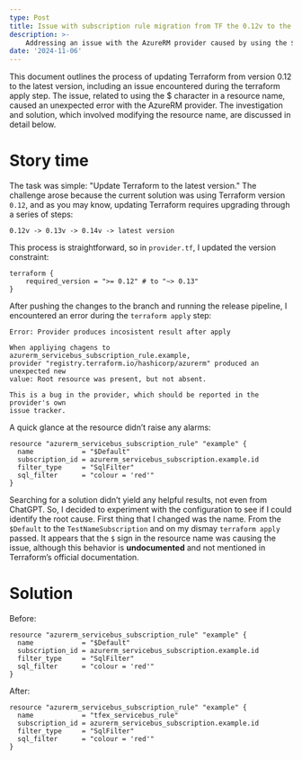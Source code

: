 ```yaml
---
type: Post
title: Issue with subscription rule migration from TF the 0.12v to the 0.13v
description: >-
    Addressing an issue with the AzureRM provider caused by using the $ character in resource names
date: '2024-11-06'
---
```

This document outlines the process of updating Terraform from version 0.12 to the latest version, including an issue
encountered during the terraform apply step. The issue, related to using the $ character in a resource name, caused
an unexpected error with the AzureRM provider. The investigation and solution, which involved modifying the resource
name, are discussed in detail below.

# Story time

The task was simple: "Update Terraform to the latest version." The challenge arose because the current solution was
using Terraform version `0.12`, and as you may know, updating Terraform requires upgrading through a series of steps:

```
0.12v -> 0.13v -> 0.14v -> latest version
```

This process is straightforward, so in `provider.tf`, I updated the version constraint:

```
terraform {
    required_version = ">= 0.12" # to "~> 0.13"
}

```
After pushing the changes to the branch and running the release pipeline, I encountered an error
during the `terraform apply` step:

```
Error: Provider produces incosistent result after apply

When appliying chagens to azurerm_servicebus_subscription_rule.example,
provider "registry.terraform.io/hashicorp/azurerm" produced an unexpected new
value: Root resource was present, but not absent.

This is a bug in the provider, which should be reported in the provider's own
issue tracker.

```

A quick glance at the resource didn’t raise any alarms:
```
resource "azurerm_servicebus_subscription_rule" "example" {
  name            = "$Default"
  subscription_id = azurerm_servicebus_subscription.example.id
  filter_type     = "SqlFilter"
  sql_filter      = "colour = 'red'"
}
```

Searching for a solution didn’t yield any helpful results, not even from ChatGPT. So, I decided to experiment with the
configuration to see if I could identify the root cause. First thing that I changed was the name. From the `$Default` to
the `TestNameSubscription` and on my dismay `terraform apply` passed. It appears that the `$` sign in the resource name
was causing the issue, although this behavior is **undocumented** and not mentioned in Terraform’s official documentation.

# Solution

Before:
```
resource "azurerm_servicebus_subscription_rule" "example" {
  name            = "$Default"
  subscription_id = azurerm_servicebus_subscription.example.id
  filter_type     = "SqlFilter"
  sql_filter      = "colour = 'red'"
}
```

After:
```
resource "azurerm_servicebus_subscription_rule" "example" {
  name            = "tfex_servicebus_rule"
  subscription_id = azurerm_servicebus_subscription.example.id
  filter_type     = "SqlFilter"
  sql_filter      = "colour = 'red'"
}
```